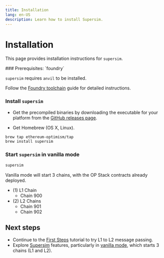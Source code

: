 ```yaml
---
title: Installation
lang: en-US
description: Learn how to install Supersim.
---
```



# Installation

This page provides installation instructions for `supersim`.

<Steps>
  ### Prerequisites: `foundry`

  `supersim` requires `anvil` to be installed.

  Follow the [Foundry toolchain](https://book.getfoundry.sh/getting-started/installation) guide for detailed instructions.

  ### Install `supersim`

  *   Get the precompiled binaries by downloading the executable for your platform from the [GitHub releases page](https://github.com/ethereum-optimism/supersim/releases).

  *   Get Homebrew (OS X, Linux).

  ```sh
  brew tap ethereum-optimism/tap
  brew install supersim
  ```

  ### Start `supersim` in vanilla mode

  ```sh
  supersim
  ```

  Vanilla mode will start 3 chains, with the OP Stack contracts already deployed.

  *   (1) L1 Chain
      *   Chain 900
  *   (2) L2 Chains
      *   Chain 901
      *   Chain 902
</Steps>

## Next steps

*   Continue to the [First Steps](first-steps) tutorial to try L1 to L2 message passing.
*   Explore [Supersim](/app-developers/supersim/explainer) features, particularly in [vanilla mode](/app-developers/supersim/reference/vanilla), which starts 3 chains (L1 and L2).
